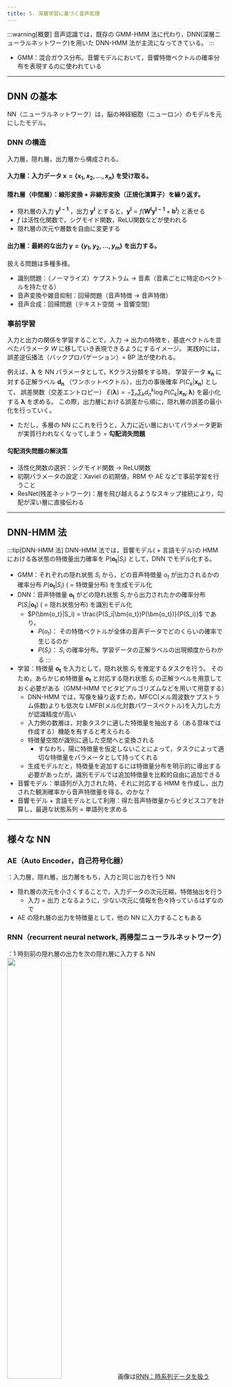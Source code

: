 ```yaml
---
title: 5. 深層学習に基づく音声処理
---
```


:::warning[概要]
音声認識では，既存の GMM-HMM 法に代わり，DNN(深層ニューラルネットワーク)を用いた DNN-HMM 法が主流になってきている。
:::
- GMM：混合ガウス分布。音響モデルにおいて，音響特徴ベクトルの確率分布を表現するのに使われている

---
## DNN の基本
NN（ニューラルネットワーク）は，脳の神経細胞（ニューロン）のモデルを元にしたモデル。

### DNN の構造
入力層，隠れ層，出力層から構成される。
#### 入力層：入力データ $\bm{x} = \{x_1, x_2, \ldots, x_n\}$ を受け取る。
#### 隠れ層（中間層）：線形変換 + 非線形変換（正規化演算子）を繰り返す。
- 隠れ層の入力 $\bm{y^{l-1}}$ ，出力 $\bm{y^l}$ とすると，$\bm{y^l} = f(\bm{W^l}\bm{y^{l-1}} + \bm{b^l})$ と表せる
- $f$ は活性化関数で，シグモイド関数，ReLU関数などが使われる
- 隠れ層の次元や層数を自由に変更する
#### 出力層：最終的な出力 $\bm{y} = \{y_1, y_2, \ldots, y_m\}$ を出力する。

扱える問題は多種多様。
- 識別問題：（ノーマライズ）ケプストラム $\rightarrow$ 音素（音素ごとに特定のベクトルを持たせる）
- 音声変換や雑音抑制：回帰問題（音声特徴 $\rightarrow$ 音声特徴）
- 音声合成：回帰問題（テキスト空間 $\rightarrow$ 音響空間）

### 事前学習
入力と出力の関係を学習することで，入力 $\rightarrow$ 出力の特徴を，基底ベクトルを並べたパラメータ $W$ に移していき表現できるようにするイメージ。
実践的には，誤差逆伝播法（バックプロパゲーション）= BP 法が使われる。

例えば，$\bm{\lambda}$ を NN パラメータとして，Kクラス分類をする時，
学習データ $\bm{x_n}$ に対する正解ラベル $\bm{d_n}$ （ワンホットベクトル），出力の事後確率 $P(C_k|\bm{x_n})$ として，
誤差関数（交差エントロピー） $E(\bm{\lambda}) = -\sum_n\sum_k d_n^k \log P(C_k|\bm{x_n};\bm{\lambda})$ を最小化する $\bm{\lambda}$ を求める。
この際，出力層における誤差から順に，隠れ層の誤差の最小化を行っていく。
- ただし，多層の NN にこれを行うと，入力に近い層においてパラメータ更新が実質行われなくなってしまう = **勾配消失問題**

#### 勾配消失問題の解決策
- 活性化関数の選択：シグモイド関数 $\rightarrow$ ReLU関数
- 初期パラメータの設定：Xaviel の初期値，RBM や AE などで事前学習を行うこと
- ResNet(残差ネットワーク)：層を飛び越えるようなスキップ接続により，勾配が深い層に直接伝わる

---
## DNN-HMM 法
:::tip[DNN-HMM 法]
DNN-HMM 法では，音響モデル( + 言語モデル)の HMM における各状態の特徴量出力確率を $P(\bm{o_t}|S_i)$ として，DNN でモデル化する。
- GMM：それぞれの隠れ状態 $S_i$ から，どの音声特徴量 $o_t$ が出力されるかの確率分布 $P(\bm{o_t}|S_i)$ ( = 特徴量分布) を生成モデル化
- DNN：音声特徴量 $\bm{o_t}$ がどの隠れ状態 $S_i$ から出力されたかの確率分布 $P(S_i|\bm{o_t})$ ( = 隠れ状態分布) を識別モデル化
    - $P(\bm{o_t}|S_i) = \frac{P(S_i|\bm{o_t})P(\bm{o_t})}{P(S_i)}$ であり，
        - $P(o_t)$： その特徴ベクトルが全体の音声データでどのくらいの確率で生じるのか
        - $P(S_i)$： $S_i$ の確率分布。学習データの正解ラベルの出現頻度からわかる
:::
- 学習：特徴量 $\bm{o_t}$ を入力として，隠れ状態 $S_i$ を推定するタスクを行う。
そのため，あらかじめ特徴量 $\bm{o_t}$ と対応する隠れ状態 $S_i$ の正解ラベルを用意しておく必要がある（GMM-HMM でビタビアルゴリズムなどを用いて用意する）
    - DNN-HMM では，写像を繰り返すため，MFCC(メル周波数ケプストラム係数)よりも低次な LMFB(メル化対数パワースペクトル)を入力した方が認識精度が高い
    - 入力側の数層は，対象タスクに適した特徴量を抽出する（ある意味では作成する）機能を有すると考えられる
    - 特徴量空間が識別に適した空間へと変換される
        - すなわち，陽に特徴量を仮定しないことによって，タスクによって適切な特徴量をパラメータとして持ってくれる
    - 生成モデルだと，特徴量を追加するには特徴量分布を明示的に導出する必要があったが，識別モデルでは追加特徴量を比較的自由に追加できる
- 音響モデル：単語列が入力された時，それに対応する HMM を作成し，出力された観測確率から音声特徴量を得る。のかな？
- 音響モデル + 言語モデルとして利用：得た音声特徴量からビタビスコアを計算し，最適な状態系列 = 単語列を求める

---
## 様々な NN
### AE（Auto Encoder，自己符号化器）
：入力層，隠れ層，出力層をもち，入力と同じ出力を行う NN
- 隠れ層の次元を小さくすることで，入力データの次元圧縮，特徴抽出を行う
    - 入力 = 出力 となるように，少ない次元に情報を色々持っているはずなので
- AE の隠れ層の出力を特徴量として，他の NN に入力することもある

### RNN（recurrent neural network, 再帰型ニューラルネットワーク）
：1 時刻前の隠れ層の出力を次の隠れ層に入力する NN
<img src="/img/information/rnn.png" width="50%"/>
画像は[RNN：時系列データを扱うRecurrent Neural Networksとは](https://deepage.net/deep_learning/2017/05/23/recurrent-neural-networks.html)より引用
- 未来の隠れ層出力からの影響を考慮すれば **双方向 RNN(BRNN)** となる
- 勾配消失問題と等価な問題が存在する

### LSTM（Long Short-Term Memory）
：RNN の勾配消失問題を回避した NN
<img src="/img/information/lstm.png" width="50%"/>
画像は[LSTM (Long Short-Term Memory)](https://cvml-expertguide.net/terms/dl/rnn/lstm/)より引用
- 入力 $h_{t-1}, x_t$ ，出力 $h_t$ で，4つの素子が存在して1つはメモリセルへの入力，3つは入力ゲート，忘却ゲート，出力ゲートへの入力
- メモリセル $c_t$ は，過去の情報を保持する
- メモリセルへの再帰入力は，忘却ゲートの出力が制御
- メモリセルからの出力を出力ゲートの出力が制御

### CNN（convolutional neural network, 畳み込みニューラルネットワーク）
：画像で頻繁に用いられる，重み行列 $W$ の範囲を絞った NN
<img src="/img/information/cnn.png" width="50%"/>
画像は[CNN (Convolutional Neural Network, 畳み込みニューラルネットワーク)](https://cvml-expertguide.net/terms/dl/cnn/)より引用

第 $l$ 層のニューロンの計算に使う第 $l-1$ 層のニューロンを局所化（限定）した NN で，FIRフィルタとも解釈できる
- $y_j = \sum_{j-\delta \le i \le j + \delta}w_{i-(j-\delta)}x_i$
    - 重みつき和を計算する時に用いる重み行列 $W$ は共有される
    - 共有化される重み行列（局在的行列）を何パターンか用意して，それぞれのパターンで畳み込みを行う

#### 基本構成
- プーリング層：適切な局所的領域を考え，入力のその領域内の最大値や平均値を出力とする層。次元圧縮や位置不変性を持たせる
- 畳み込み層：入力に局所的な重み行列を掛けて線形和を取り活性化関数かけて出力とする層。フィルタを複数用いることで，特徴量を抽出する

#### 音声認識の DNN の入力（音声特徴量）の作成：
時系列情報を含むスペクトル特徴量とその動的特徴 $\rightarrow$ フィルタを複数用意して畳み込み層をその種類分作成する（特徴量抽出） $\rightarrow$ プーリング層で次元圧縮

---
## DNN を利用したモデル
### 言語モデル
:::warning[目標]
過去の単語履歴から次に発声される単語を予測する確率を DNN でモデル化する。  
RNN/LSTM を用いれば理論的には無限長の履歴を考慮可能となるはず。
:::
#### 必要な操作
- 単語のベクトル化：one-hot ベクトルなど。分散表現，埋め込み（embedding）と呼ばれる
    - プロジェクション層：単語の one-hot ベクトル $\bm{w}_t$ を低次元化して $\bm{e}_t = E\bm{w}_t$ に変換する。学習により $E$ が最適化される

### 音声合成
:::warning[目標]
テキスト情報を音声特徴量に変換するモデルを DNN で構築する。
:::
- 音声特徴量ではなく音声波形そのものを生成する方式も検討されている（Wavenet）
#### 比較
- HMM：形態素解析, コンテキスト情報抽出 $\rightarrow$ 音素決定木を HMM の状態系列へ変換して音声特徴量に変換
    - 音素 HMM を繋げて文 HMM を作成している
- DNN：まず，音素継続長を決定して音素に対応する何フレームかをベクトル化。その他の話者情報や前後の音素情報なども含めてベクトル化してあわせる。
そのベクトルを入力，音声特徴量を出力するような回帰型の DNN を構築する

### その他用語など
- ミニバッチ学習：ある程度塊を作って重みの更新をバッチごとに行う
    - epoch：学習データ全体を何回使ったか
- Dropout：過学習を抑えるために学習プロセスにおいて一定のノードを不活性化する。ミニバッチを単位としてランダムに不活性化する
- エンコーダ・デコーダモデル：入力をエンコーダで低次元の中間表現（潜在ベクトル）に圧縮し，それを元にデコーダで出力を行うモデル
    - 中間表現（潜在ベクトル）には重要な情報が集約されている
    - 入力と出力の形が異なる時に適している
    - 例：Seq2Seq モデル（機械翻訳），VAE（変分オートエンコーダ），Transformer（Attention を用いたモデル）